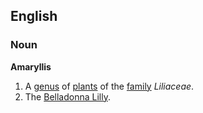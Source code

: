 ==English==
===Noun===
'''Amaryllis'''
{{wikipedia}}
# A [[genus]] of [[plant]]s of the [[family]] ''Liliaceae''.
# The [[Belladonna Lilly]].